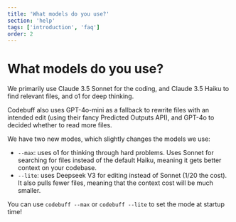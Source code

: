 ```yaml
---
title: 'What models do you use?'
section: 'help'
tags: ['introduction', 'faq']
order: 2
---
```


# What models do you use?

We primarily use Claude 3.5 Sonnet for the coding, and Claude 3.5 Haiku to find relevant files, and o1 for deep thinking.

Codebuff also uses GPT-4o-mini as a fallback to rewrite files with an intended edit (using their fancy Predicted Outputs API), and GPT-4o to decided whether to read more files.

We have two new modes, which slightly changes the models we use:

- `--max`: uses o1 for thinking through hard problems. Uses Sonnet for searching for files instead of the default Haiku, meaning it gets better context on your codebase.
- `--lite`: uses Deepseek V3 for editing instead of Sonnet (1/20 the cost). It also pulls fewer files, meaning that the context cost will be much smaller.

You can use `codebuff --max` or `codebuff --lite` to set the mode at startup time!

